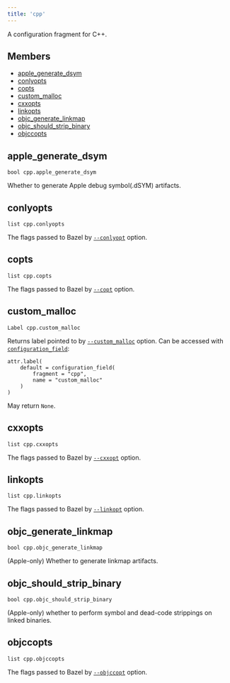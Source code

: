 ```yaml
---
title: 'cpp'
---
```




A configuration fragment for C++.

## Members

- [apple\_generate\_dsym](#apple_generate_dsym)
- [conlyopts](#conlyopts)
- [copts](#copts)
- [custom\_malloc](#custom_malloc)
- [cxxopts](#cxxopts)
- [linkopts](#linkopts)
- [objc\_generate\_linkmap](#objc_generate_linkmap)
- [objc\_should\_strip\_binary](#objc_should_strip_binary)
- [objccopts](#objccopts)

## apple\_generate\_dsym

```
bool cpp.apple_generate_dsym
```

 Whether to generate Apple debug symbol(.dSYM) artifacts.



## conlyopts

```
list cpp.conlyopts
```

 The flags passed to Bazel by [`--conlyopt`](/docs/user-manual#flag--conlyopt) option.



## copts

```
list cpp.copts
```

 The flags passed to Bazel by [`--copt`](/docs/user-manual#flag--copt) option.



## custom\_malloc

```
Label cpp.custom_malloc
```

 Returns label pointed to by [`--custom_malloc`](/docs/user-manual#flag--custom_malloc) option. Can be accessed with [`configuration_field`](../globals/bzl.html#configuration_field):

```
attr.label(
    default = configuration_field(
        fragment = "cpp",
        name = "custom_malloc"
    )
)
```

 May return `None`.



## cxxopts

```
list cpp.cxxopts
```

 The flags passed to Bazel by [`--cxxopt`](/docs/user-manual#flag--cxxopt) option.



## linkopts

```
list cpp.linkopts
```

 The flags passed to Bazel by [`--linkopt`](/docs/user-manual#flag--linkopt) option.



## objc\_generate\_linkmap

```
bool cpp.objc_generate_linkmap
```

 (Apple-only) Whether to generate linkmap artifacts.



## objc\_should\_strip\_binary

```
bool cpp.objc_should_strip_binary
```

 (Apple-only) whether to perform symbol and dead-code strippings on linked binaries.



## objccopts

```
list cpp.objccopts
```

 The flags passed to Bazel by [`--objccopt`](/docs/user-manual#flag--objccopt) option.
